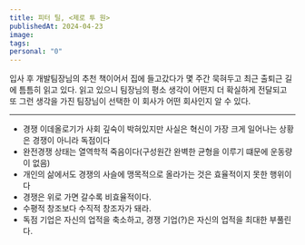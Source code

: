 ```yaml
---
title: 피터 틸, <제로 투 원>
publishedAt: 2024-04-23
image: 
tags: 
personal: "0"
---
```

입사 후 개발팀장님의 추천 책이어서 집에 들고갔다가 몇 주간 묵혀두고 최근 출퇴근 길에 틈틈히 읽고 있다. 읽고 있으니 팀장님의 평소 생각이 어떤지 더 확실하게 전달되고 또 그런 생각을 가진 팀장님이 선택한 이 회사가 어떤 회사인지 알 수 있다. 

---

- 경쟁 이데올로기가 사회 깊숙이 박혀있지만 사실은 혁신이 가장 크게 일어나는 상황은 경쟁이 아니라 독점이다
- 완전경쟁 상태는 열역학적 죽음이다(구성원간 완벽한 균형을 이루기 떄문에 운동량이 없음)
- 개인의 삶에서도 경쟁의 사슬에 맹목적으로 올라가는 것은 효율적이지 못한 행위이다
- 경쟁은 위로 가면 갈수록 비효율적이다. 
- 수평적 창조보다 수직적 창조자가 돼라.
- 독점 기업은 자신의 업적을 축소하고, 경쟁 기업(?)은 자신의 업적을 최대한 부풀린다.

